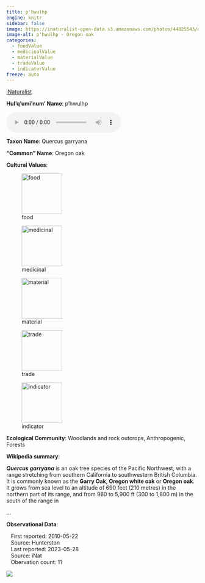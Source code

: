 ```yaml
---
title: p'hwulhp
engine: knitr
sidebar: false
image: https://inaturalist-open-data.s3.amazonaws.com/photos/44825543/medium.jpeg
image-alt: p'hwulhp - Oregon oak
categories:
  - foodValue
  - medicinalValue
  - materialValue
  - tradeValue
  - indicatorValue
freeze: auto
---
```


<div role="img" class="imerss-photo" style="background-image: url(https://inaturalist-open-data.s3.amazonaws.com/photos/44825543/medium.jpeg)" 
 alt="p'hwulhp - Oregon oak">
 <a href="https://www.inaturalist.org/taxa/68632" target="_blank" class="taxonDisplay-iNat-extern">iNaturalist<span class="external-link"></span></a>
</div>

**Hul'q'umi'num' Name**: p'hwulhp

<audio controls>
  <source src="../../audio/p_hwulhp_Levi_Wilson_&_Emily_Menzies_Galiano_Island_2022-02-20.mp3" type="audio/mpeg">
</audio>

**Taxon Name**: Quercus garryana

**"Common" Name**: Oregon oak

**Cultural Values**:

:::{layout-nrow=1}
![food](/files/food.svg){width=106px}

![medicinal](/files/medicinal.svg){width=106px}

![material](/files/material.svg){width=106px}

![trade](/files/trade.svg){width=106px}

![indicator](/files/indicator.svg){width=106px}
:::

**Ecological Community**: Woodlands and rock outcrops, Anthropogenic, Forests

**Wikipedia summary**:
<p class="mw-empty-elt">
</p>

<p><i><b>Quercus garryana</b></i> is an oak tree species of the Pacific Northwest, with a range stretching from southern California to southwestern British Columbia. It is commonly known as the <b>Garry Oak, Oregon white oak</b> or <b>Oregon oak</b>. It grows from sea level to an altitude of 690 feet (210 metres) in the northern part of its range, and from 980 to 5,900&#160;ft (300 to 1,800&#160;m) in the south of the range in</p>...

**Observational Data**:

|    First reported: 2010-05-22

|    Source: Hunterston

|    Last reported: 2023-05-28

|    Source: iNat

|    Obervation count: 11

![](community_dist.png)
